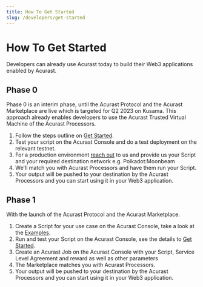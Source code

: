 ```yaml
---
title: How To Get Started
slug: /developers/get-started
---
```


# How To Get Started

Developers can already use Acurast today to build their Web3 applications enabled by Acurast.

## Phase 0

Phase 0 is an interim phase, until the Acurast Protocol and the Acurast Marketplace are live which is targeted for Q2 2023 on Kusama. This approach already enables developers to use the Acurast Trusted Virtual Machine of the Acurast Processors.

1. Follow the steps outline on [Get Started](/developers/introduction#get-started).
2. Test your script on the Acurast Console and do a test deployment on the relevant testnet.
3. For a production environment [reach out](https://acurast.com#contact) to us and provide us your Script and your required destination network e.g. Polkadot:Moonbeam
4. We'll match you with Acurast Processors and have them run your Script.
5. Your output will be pushed to your destination by the Acurast Processors and you can start using it in your Web3 application.

## Phase 1

With the launch of the Acurast Protocol and the Acurast Marketplace.

1. Create a Script for your use case on the Acurast Console, take a look at the [Examples](introduction#examples/).
2. Run and test your Script on the Acurast Console, see the details to [Get Started](/developers/introduction#get-started).
3. Create an Acurast Job on the Acurast Console with your Script, Service Level Agreement and reward as well as other parameters
4. The Marketplace matches you with Acurast Processors.
5. Your output will be pushed to your destination by the Acurast Processors and you can start using it in your Web3 application.
